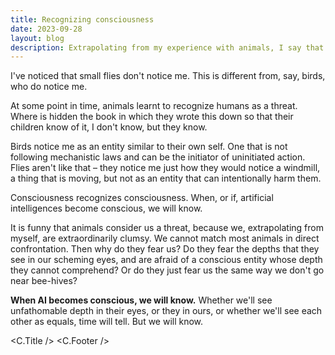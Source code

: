 ```yaml
---
title: Recognizing consciousness
date: 2023-09-28
layout: blog
description: Extrapolating from my experience with animals, I say that conscious entities will recognize each others consciousness, and so when AI becomes conscious, we will know.
---
```



I've noticed that small flies don't notice me. This is different from, say,
birds, who do notice me.

At some point in time, animals learnt to recognize humans as a threat. Where is
hidden the book in which they wrote this down so that their children know of it,
I don't know, but they know.

Birds notice me as an entity similar to their own self. One that is not
following mechanistic laws and can be the initiator of uninitiated action. Flies
aren't like that – they notice me just how they would notice a windmill, a thing
that is moving, but not as an entity that can intentionally harm them.

Consciousness recognizes consciousness. When, or if, artificial intelligences
become conscious, we will know.

It is funny that animals consider us a threat, because we, extrapolating from
myself, are extraordinarily clumsy. We cannot match most animals in direct
confrontation. Then why do they fear us? Do they fear the depths that they see
in our scheming eyes, and are afraid of a conscious entity whose depth they
cannot comprehend? Or do they just fear us the same way we don't go near
bee-hives?

**When AI becomes conscious, we will know.** Whether we'll see unfathomable
depth in their eyes, or they in ours, or whether we'll see each other as equals,
time will tell. But we will know.

<C.Title />
<C.Footer />
